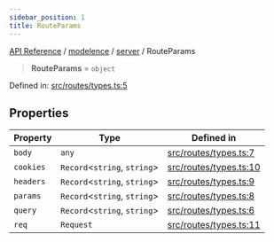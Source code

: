 ```yaml
---
sidebar_position: 1
title: RouteParams
---
```


[API Reference](/api-reference/modelence/server/type-aliases/../../../index) / [modelence](/api-reference/modelence/server/type-aliases/../../index) / [server](/api-reference/modelence/server/type-aliases/../index) / RouteParams

> **RouteParams** = `object`

Defined in: [src/routes/types.ts:5](https://github.com/modelence/modelence/blob/eb0758916af0194c0b9b05aed928d49828c2de43/packages/modelence/src/routes/types.ts#L5)

## Properties

| Property | Type | Defined in |
| ------ | ------ | ------ |
| <a id="body"></a> `body` | `any` | [src/routes/types.ts:7](https://github.com/modelence/modelence/blob/eb0758916af0194c0b9b05aed928d49828c2de43/packages/modelence/src/routes/types.ts#L7) |
| <a id="cookies"></a> `cookies` | `Record`\<`string`, `string`\> | [src/routes/types.ts:10](https://github.com/modelence/modelence/blob/eb0758916af0194c0b9b05aed928d49828c2de43/packages/modelence/src/routes/types.ts#L10) |
| <a id="headers"></a> `headers` | `Record`\<`string`, `string`\> | [src/routes/types.ts:9](https://github.com/modelence/modelence/blob/eb0758916af0194c0b9b05aed928d49828c2de43/packages/modelence/src/routes/types.ts#L9) |
| <a id="params"></a> `params` | `Record`\<`string`, `string`\> | [src/routes/types.ts:8](https://github.com/modelence/modelence/blob/eb0758916af0194c0b9b05aed928d49828c2de43/packages/modelence/src/routes/types.ts#L8) |
| <a id="query"></a> `query` | `Record`\<`string`, `string`\> | [src/routes/types.ts:6](https://github.com/modelence/modelence/blob/eb0758916af0194c0b9b05aed928d49828c2de43/packages/modelence/src/routes/types.ts#L6) |
| <a id="req"></a> `req` | `Request` | [src/routes/types.ts:11](https://github.com/modelence/modelence/blob/eb0758916af0194c0b9b05aed928d49828c2de43/packages/modelence/src/routes/types.ts#L11) |
